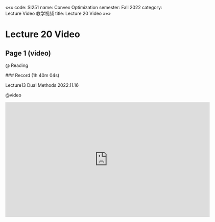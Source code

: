 «««
code: SI251
name: Convex Optimization
semester: Fall 2022
category: Lecture Video 教学视频
title: Lecture 20 Video
»»»

# Lecture 20 Video

## Page 1 (video)

@ Reading

<div class="markdown-body">
### Record (1h 40m 04s)

Lecture13 Dual Methods 2022.11.16
</div>

@video

<iframe src="https://sbbrisk.com/e/q4lgyr5h810b.html" frameborder=0 marginwidth=0 marginheight=0 scrolling=no width=640 height=360 allowfullscreen></iframe>
